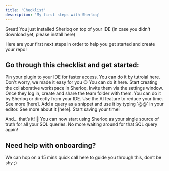 ```yaml
---
title: 'Checklist'
description: 'My first steps with Sherloq'
---
```

Great! You just installed Sherloq on top of your IDE (in case you didn't download yet, please install here)

Here are your first next steps in order to help you get started and create your repo!

## Go through this checklist and get started:

<Steps>

<Step title = "📌 Pin the plugin to your screen."> 
Pin your plugin to your IDE for faster access.
You can do it by tutroial here.
</Step>


<Step title ="🗂️ Import your exsiting saved SQL queries">
Don't worry, we made it easy for you 😉
You can do it here.
</Step>


<Step title = "🤝🏻 Invite team members to join your Sherloq workspace">
Start creating the collaborative workspace in Sherloq. Invite them via the settings window. Once they log in, create and share the team folder with them.
</Step>


<Step title = "📄 Create your first query ">  
You can do it by Sherloq or directly from your IDE. Use the AI feature to reduce your time. See more [here].

</Step>

<Step title = "🏃 Use a query it in your IDE"> 
Add a query as a snippet and use it by typing `@@` in your editor. See more about it [here]. Start saving your time!

</Step>

</Steps>

And… that’s it! 🎉
You can now start using Sherloq as your single source of truth for all your SQL queries.
No more waiting around for that SQL query again!

## Need help with onboarding?
We can hop on a 15 mins quick call here to guide you through this, don’t be shy ;)